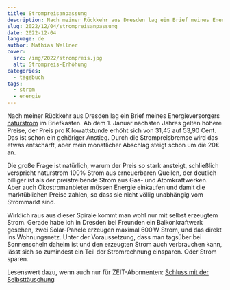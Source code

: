 ```yaml
---
title: Strompreisanpassung
description: Nach meiner Rückkehr aus Dresden lag ein Brief meines Energieversorgers naturstrom im Briefkasten. Ab dem 1. Januar nächsten Jahres gelten höhere Preise, der Preis pro Kilowattstunde erhöht sich von 31,45 auf 53,90 Cent. Das ist schon ein gehöriger Anstieg. Durch die Strompreisbremse wird das etwas entschärft, aber mein monatlicher Abschlag steigt schon um die 20€ an.
slug: 2022/12/04/strompreisanpassung
date: 2022-12-04
language: de
author: Mathias Wellner
cover:
  src: /img/2022/strompreis.jpg
  alt: Strompreis-Erhöhung
categories:
  - tagebuch
tags:
  - strom
  - energie
---
```


Nach meiner Rückkehr aus Dresden lag ein Brief meines Energieversorgers [naturstrom](https://www.naturstrom.de) im Briefkasten. Ab dem 1. Januar nächsten Jahres gelten höhere Preise, der Preis pro Kilowattstunde erhöht sich von 31,45 auf 53,90 Cent. Das ist schon ein gehöriger Anstieg. Durch die Strompreisbremse wird das etwas entschärft, aber mein monatlicher Abschlag steigt schon um die 20€ an.

Die große Frage ist natürlich, warum der Preis so stark ansteigt, schließlich verspricht naturstrom 100% Strom aus erneuerbaren Quellen, der deutlich billiger ist als der preistreibende Strom aus Gas- und Atomkraftwerken. Aber auch Ökostromanbieter müssen Energie einkaufen und damit die marktüblichen Preise zahlen, so dass sie nicht völlig unabhängig vom Strommarkt sind.

Wirklich raus aus dieser Spirale kommt man wohl nur mit selbst erzeugtem Strom. Gerade habe ich in Dresden bei Freunden ein Balkonkraftwerk gesehen, zwei Solar-Panele erzeugen maximal 600&thinsp;W Strom, und das direkt ins Wohnungsnetz. Unter der Voraussetzung, dass man tagsüber bei Sonnenschein daheim ist und den erzeugten Strom auch verbrauchen kann, lässt sich so zumindest ein Teil der Stromrechnung einsparen. Oder Strom sparen.

Lesenswert dazu, wenn auch nur für ZEIT-Abonnenten: [Schluss mit der Selbsttäuschung](https://www.zeit.de/green/2022-12/oekostrom-preiserhoehung-energiewende-greenwashing)
